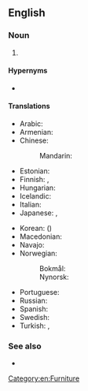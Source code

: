==English==

===Noun===
{{en-noun}}

# {{def|A [[table]] on which [[dinner]] (or other [[food]]) is served and eaten, particularly in a [[home]].}}

====Hypernyms====
* {{l|en|table}}

====Translations====
{{trans-top|table on which dinner is served}}
* Arabic: {{t-needed|ar}}
* Armenian: {{t+|hy|ճաշասեղան}}
* Chinese:
*: Mandarin: {{t+|cmn|餐桌|tr=cānzhuō|sc=Hani}}
* Estonian: {{t+|et|söögilaud}}
* Finnish: {{t+|fi|ruokapöytä}}, {{t|fi|päivällispöytä}}
* Hungarian: {{t|hu|étkezőasztal}}
* Icelandic: {{t+|is|matarborð|n}}
* Italian: {{t|it|tavolo da cena|m}}
* Japanese: {{t+|ja|食卓|tr=しょくたく, shokutaku}}, {{t|ja|ディナーテーブル|tr=dinātēburu}}
{{trans-mid}}
* Korean: {{t+|ko|식탁}} ({{t+|ko|食卓|sc=Hani}})
* Macedonian: {{t|mk|трпезариска маса|f|tr=trpezáriska mása}}
* Navajo: {{t|nv|bikááʼ adání}}
* Norwegian:
*: Bokmål: {{t|nb|middagsbord|n}}
*: Nynorsk: {{t|nn|middagsbord|n}}
* Portuguese: {{t|pt|[[mesa]] [[de]] [[jantar]]|f}}
* Russian: {{t+|ru|обе́денный стол|m}}
* Spanish: {{t|es|mesa de comedor|f}}
* Swedish: {{t+|sv|middagsbord|n}}
* Turkish: {{t+|tr|sofra}}, {{t+|tr|desterhan}}
{{trans-bottom}}

===See also===
* {{l|en|dining table}}

[[Category:en:Furniture]]